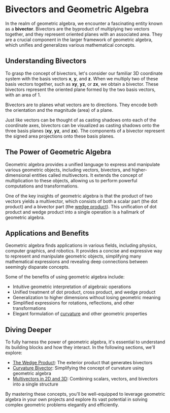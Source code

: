 
# Bivectors and Geometric Algebra

In the realm of geometric algebra, we encounter a fascinating entity known as a **bivector**. Bivectors are the byproduct of multiplying two vectors together, and they represent oriented planes with an associated area. They are a crucial component in the larger framework of geometric algebra, which unifies and generalizes various mathematical concepts.

## Understanding Bivectors

To grasp the concept of bivectors, let's consider our familiar 3D coordinate system with the basis vectors $\mathbf{x}$, $\mathbf{y}$, and $\mathbf{z}$. When we multiply two of these basis vectors together, such as $\mathbf{xy}$, $\mathbf{yz}$, or $\mathbf{zx}$, we obtain a bivector. These bivectors represent the oriented plane formed by the two basis vectors, with an area of 1.

<Callout type="info">
Bivectors are to planes what vectors are to directions. They encode both the orientation and the magnitude (area) of a plane.
</Callout>

Just like vectors can be thought of as casting shadows onto each of the coordinate axes, bivectors can be visualized as casting shadows onto the three basis planes ($\mathbf{xy}$, $\mathbf{yz}$, and $\mathbf{zx}$). The components of a bivector represent the signed area projections onto these basis planes.

## The Power of Geometric Algebra

Geometric algebra provides a unified language to express and manipulate various geometric objects, including vectors, bivectors, and higher-dimensional entities called multivectors. It extends the concept of multiplication to these objects, allowing us to perform powerful computations and transformations.

One of the key insights of geometric algebra is that the product of two vectors yields a multivector, which consists of both a scalar part (the dot product) and a bivector part (the [wedge product](/bivectors-and-geometric-algebra/the-wedge-product)). This unification of dot product and wedge product into a single operation is a hallmark of geometric algebra.

## Applications and Benefits

Geometric algebra finds applications in various fields, including physics, computer graphics, and robotics. It provides a concise and expressive way to represent and manipulate geometric objects, simplifying many mathematical expressions and revealing deep connections between seemingly disparate concepts.

Some of the benefits of using geometric algebra include:

- Intuitive geometric interpretation of algebraic operations
- Unified treatment of dot product, cross product, and wedge product
- Generalization to higher dimensions without losing geometric meaning
- Simplified expressions for rotations, reflections, and other transformations
- Elegant formulation of [curvature](/bivectors-and-geometric-algebra/curvature-bivector) and other geometric properties

## Diving Deeper

To fully harness the power of geometric algebra, it's essential to understand its building blocks and how they interact. In the following sections, we'll explore:

- [The Wedge Product](/bivectors-and-geometric-algebra/the-wedge-product): The exterior product that generates bivectors
- [Curvature Bivector](/bivectors-and-geometric-algebra/curvature-bivector): Simplifying the concept of curvature using geometric algebra
- [Multivectors in 2D and 3D](/bivectors-and-geometric-algebra/multivectors-in-2d-and-3d): Combining scalars, vectors, and bivectors into a single structure

By mastering these concepts, you'll be well-equipped to leverage geometric algebra in your own projects and explore its vast potential in solving complex geometric problems elegantly and efficiently.